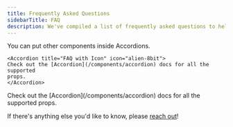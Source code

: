 ```yaml
---
title: Frequently Asked Questions
sidebarTitle: FAQ
description: We've compiled a list of frequently asked questions to help you get started.
---
```


<AccordionGroup>
  <Accordion title="FAQ without Icon">
    You can put other components inside Accordions.

  </Accordion>

    <Accordion title="FAQ with Icon" icon="alien-8bit">
    Check out the [Accordion](/components/accordion) docs for all the supported
    props.
    </Accordion>

  <Accordion title="FAQ without Icon">
    Check out the [Accordion](/components/accordion) docs for all the supported props.
  </Accordion>
</AccordionGroup>

If there's anything else you'd like to know, please [reach out](mailto:nikita@chainpatrol.io)!
